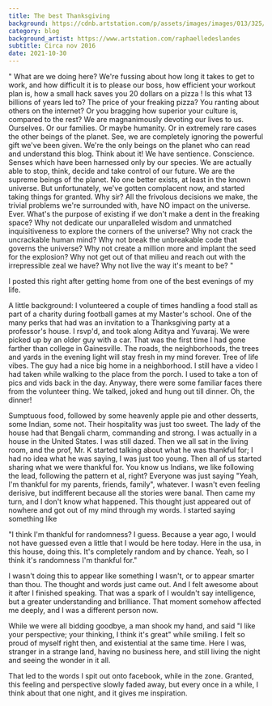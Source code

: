 ```yaml
---
title: The best Thanksgiving
background: https://cdnb.artstation.com/p/assets/images/images/013/325/755/large/raphaelle-deslandes-dpeyp8yu4aakizg-jpg-large.jpg
category: blog
background_artist: https://www.artstation.com/raphaelledeslandes
subtitle: Circa nov 2016
date: 2021-10-30
---
```


" What are we doing here? We're fussing about how long it takes to get to work, and how difficult it is to please our boss, how efficient your workout plan is, how a small hack saves you 20 dollars on a pizza ! Is this what 13 billions of years led to? The price of your freaking pizza? You ranting about others on the internet? Or you bragging how superior your culture is, compared to the rest? We are magnanimously devoting our lives to us. Ourselves. Or our families. Or maybe humanity. Or in extremely rare cases the other beings of the planet. See, we are completely ignoring the powerful gift we've been given. We're the only beings on the planet who can read and understand this blog. Think about it! We have sentience. Conscience. Senses which have been harnessed only by our species. We are actually able to stop, think, decide and take control of our future. We are the supreme beings of the planet. No one better exists, at least in the known universe. But unfortunately, we've gotten complacent now, and started taking things for granted. Why sir? All the frivolous decisions we make, the trivial problems we're surrounded with, have NO impact on the universe. Ever. What's the purpose of existing if we don't make a dent in the freaking space? Why not dedicate our unparalleled wisdom and unmatched inquisitiveness to explore the corners of the universe? Why not crack the uncrackable human mind? Why not break the unbreakable code that governs the universe? Why not create a million more and implant the seed for the explosion? Why not get out of that milieu and reach out with the irrepressible zeal we have? Why not live the way it's meant to be? "



I posted this right after getting home from one of the best evenings of my life.



A little background: I volunteered a couple of times handling a food stall as part of a charity during football games at my Master's school. One of the many perks that had was an invitation to a Thanksgiving party at a professor's house. I rsvp'd, and took along Aditya and Yuvaraj. We were picked up by an older guy with a car. That was the first time I had gone farther than college in Gainesville. The roads, the neighborhoods, the trees and yards in the evening light will stay fresh in my mind forever. Tree of life vibes. The guy had a nice big home in a neighborhood. I still have a video I had taken while walking to the place from the porch. I used to take a ton of pics and vids back in the day. Anyway, there were some familiar faces there from the volunteer thing. We talked, joked and hung out till dinner. Oh, the dinner!

Sumptuous food, followed by some heavenly apple pie and other desserts, some Indian, some not. Their hospitality was just too sweet. The lady of the house had that Bengali charm, commanding and strong. I was actually in a house in the United States. I was still dazed. Then we all sat in the living room, and the prof, Mr. K started talking about what he was thankful for; I had no idea what he was saying, I was just too young. Then all of us started sharing what we were thankful for. You know us Indians, we like following the lead, following the pattern et al, right? Everyone was just saying "Yeah, I'm thankful for my parents, friends, family", whatever. I wasn't even feeling derisive, but indifferent because all the stories were banal. Then came my turn, and I don't know what happened. This thought just appeared out of nowhere and got out of my mind through my words. I started saying something like

"I think I'm thankful for randomness? I guess. Because a year ago, I would not have guessed even a little that I would be here today. Here in the usa, in this house, doing this. It's completely random and by chance. Yeah, so I think it's randomness I'm thankful for."

I wasn't doing this to appear like something I wasn't, or to appear smarter than thou. The thought and words just came out. And I felt awesome about it after I finished speaking. That was a spark of I wouldn't say intelligence, but a greater understanding and brilliance. That moment somehow affected me deeply, and I was a different person now.

While we were all bidding goodbye, a man shook my hand, and said "I like your perspective; your thinking, I think it's great" while smiling. I felt so proud of myself right then, and existential at the same time. Here I was, stranger in a strange land, having no business here, and still living the night and seeing the wonder in it all.

That led to the words I spit out onto facebook, while in the zone. Granted, this feeling and perspective slowly faded away, but every once in a while, I think about that one night, and it gives me inspiration.